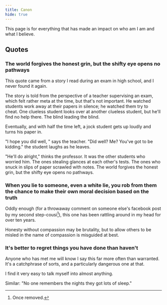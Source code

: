 ```yaml
---
title: Canon
hide: true
---
```


This page is for everything that has made an impact on who am I am and what I believe.

## Quotes

### The world forgives the honest grin, but the shifty eye opens no pathways

This quote came from a story I read during an exam in high school, and I never found it again.

The story is told from the perspective of a teacher supervising an exam, which felt rather meta at the time, but that's not important. He watched students work away at their papers in silence; he watched them try to cheat. One clueless student looks over at another clueless student, but he'll find no help there. The blind leading the blind.

Eventually, and with half the time left, a jock student gets up loudly and turns his paper in.

"I hope you did well, " says the teacher.
"Did well? Me? You've got to be kidding." the student laughs as he leaves.

"He'll do alright," thinks the professor. It was the other students who worried him. The ones stealing glances at each other's tests. The ones who snuck in slips of paper scrawled with notes. The world forgives the honest grin, but the shifty eye opens no pathways.

### When you lie to someone, even a white lie, you rob from them the chance to make their own moral decision based on the truth

Oddly enough (for a throwaway comment on someone else's facebook post by my second step-cousi[^1]), this one has been rattling around in my head for over ten years.

[^1]: Once removed.

Honesty without compassion may be brutality, but to allow others to be misled in the name of compassion is misguided at best.

### It's better to regret things you have done than haven't

Anyone who has met me will know I say this far more often than warranted. It's a catchphrase of sorts, and a particularly dangerous one at that.

I find it very easy to talk myself into almost anything.

Similar: "No one remembers the nights they got lots of sleep."
